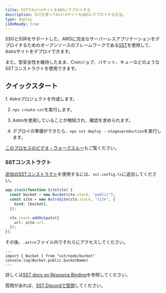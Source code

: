 ```yaml
---
title: SSTでAstroサイトをAWSにデプロイする
description: SSTを使ってAstroサイトをAWSにデプロイする方法。
type: deploy
i18nReady: true
---
```


SSGとSSRをサポートした、AWSに完全なサーバーレスアプリケーションをデプロイするためのオープンソースのフレームワークである[SST](https://sst.dev)を使用して、Astroサイトをデプロイできます。

また、型安全性を維持したまま、Cronジョブ、バケット、キューなどのようなSSTコンストラクトを使用できます。

## クイックスタート

<Steps>
1. Astroプロジェクトを作成します。

2. `npx create-sst`を実行します。

3. Astroを使用していることが検知され、確認を求められます。

4. デプロイの準備ができたら、`npx sst deploy --stage=production`を実行します。
</Steps>

[このプロセスのビデオ・ウォークスルー](https://www.youtube.com/watch?v=AFP3ZHxO7Gg)もご覧ください。

### SSTコンストラクト

[追加のSSTコンストラクト](https://docs.sst.dev/)を使用するには、`sst.config.ts`に追加してください。

```ts {2} {4} title="sst.config.ts"
app.stack(function Site(ctx) {
  const bucket = new Bucket(ctx.stack, "public");
  const site = new AstroSite(ctx.stack, "site", {
    bind: [bucket],
  });

  ctx.stack.addOutputs({
    url: site.url,
  });
});
```

その後、`.astro`ファイル内でそれらにアクセスしてください。

```astro
---
import { Bucket } from "sst/node/bucket"
console.log(Bucket.public.bucketName)
---
```

詳しくは[SST docs on Resource Binding](https://docs.sst.dev/resource-binding)を参照してください。

質問があれば、[SST Discordで質問](https://discord.gg/sst)してください。
